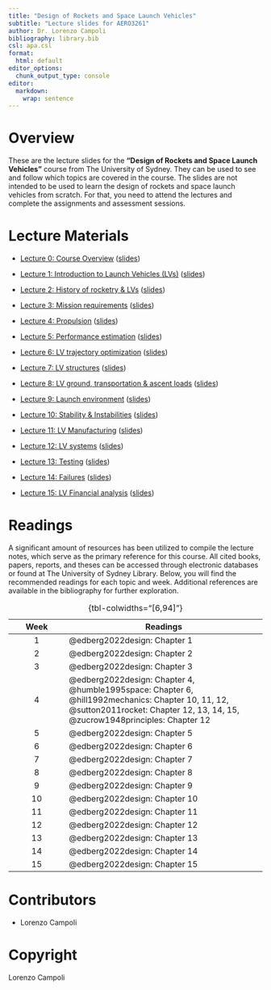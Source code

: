 ```yaml
---
title: "Design of Rockets and Space Launch Vehicles"
subtitle: "Lecture slides for AERO3261"
author: Dr. Lorenzo Campoli
bibliography: library.bib
csl: apa.csl
format:
  html: default
editor_options: 
  chunk_output_type: console
editor: 
  markdown: 
    wrap: sentence
---
```


# Overview

These are the lecture slides for the **"Design of Rockets and Space Launch
Vehicles"** course from The University of Sydney. They can be used to see and
follow which topics are covered in the course. The slides are not intended to
be used to learn the design of rockets and space launch vehicles from scratch.
For that, you need to attend the lectures and complete the assignments and
assessment sessions.

# Lecture Materials

- [Lecture 0: Course Overview](/Lecture0/lecture0.html) ([slides](/Lecture0/lecture0.pdf))

- [Lecture 1: Introduction to Launch Vehicles (LVs)](/Lecture1/lecture1.html) ([slides](/Lecture1/lecture1.pdf))

- [Lecture 2: History of rocketry & LVs](/Lecture2/lecture2.html) ([slides](/Lecture2/lecture2.pdf))

- [Lecture 3: Mission requirements](/Lecture3/lecture3.html) ([slides](/Lecture3/lecture3.pdf))

- [Lecture 4: Propulsion](/Lecture4/lecture4.html) ([slides](/Lecture4/lecture4.pdf))

- [Lecture 5: Performance estimation](/Lecture5/lecture5.html) ([slides](/Lecture5/lecture5.pdf))

- [Lecture 6: LV trajectory optimization](/Lecture6/lecture6.html) ([slides](/Lecture6/lecture6.pdf))

- [Lecture 7: LV structures](/Lecture7/lecture7.html) ([slides](/Lecture7/lecture7.pdf))

- [Lecture 8: LV ground, transportation & ascent loads](/Lecture8/lecture8.html) ([slides](/Lecture8/lecture8.pdf))

- [Lecture 9: Launch environment](/Lecture9/lecture9.html) ([slides](/Lecture9/lecture9.pdf))

- [Lecture 10: Stability & Instabilities](/Lecture10/lecture10.html) ([slides](/Lecture10/lecture10.pdf))

- [Lecture 11: LV Manufacturing](/Lecture11/lecture11.html) ([slides](/Lecture11/lecture11.pdf))

- [Lecture 12: LV systems](/Lecture12/lecture12.html) ([slides](/Lecture12/lecture12.pdf))

- [Lecture 13: Testing](/Lecture13/lecture13.html) ([slides](/Lecture13/lecture13.pdf))

- [Lecture 14: Failures](/Lecture14/lecture14.html) ([slides](/Lecture14/lecture14.pdf))

- [Lecture 15: LV Financial analysis](/Lecture15/lecture15.html) ([slides](/Lecture15/lecture15.pdf))

# Readings

A significant amount of resources has been utilized to compile the lecture
notes, which serve as the primary reference for this course. All cited books,
papers, reports, and theses can be accessed through electronic databases or
found at The University of Sydney Library. Below, you will find the recommended
readings for each topic and week. Additional references are available in the
bibliography for further exploration.

| Week | Readings                                                                                                                                                                                                                                      |
|:--------------:|--------------------------------------------------------|
|  1   | @edberg2022design: Chapter 1                                     |
|  2   | @edberg2022design: Chapter 2                                     |
|  3   | @edberg2022design: Chapter 3                                     |
|  4   | @edberg2022design: Chapter 4, @humble1995space: Chapter 6, @hill1992mechanics: Chapter 10, 11, 12, @sutton2011rocket: Chapter 12, 13, 14, 15, @zucrow1948principles: Chapter 12 |
|  5   | @edberg2022design: Chapter 5                                     |
|  6   | @edberg2022design: Chapter 6                                     |
|  7   | @edberg2022design: Chapter 7                                     |
|  8   | @edberg2022design: Chapter 8                                     |
|  9   | @edberg2022design: Chapter 9                                     |
|  10  | @edberg2022design: Chapter 10                                    |
|  11  | @edberg2022design: Chapter 11                                    |
|  12  | @edberg2022design: Chapter 12                                    |
|  13  | @edberg2022design: Chapter 13                                    |
|  14  | @edberg2022design: Chapter 14                                    |
|  15  | @edberg2022design: Chapter 15                                    |

: {tbl-colwidths="\[6,94\]"}

# Contributors

- Lorenzo Campoli

# Copyright

Lorenzo Campoli
